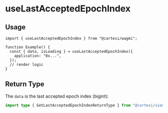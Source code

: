 # useLastAcceptedEpochIndex

## Usage

```tsx twoslash
import { useLastAcceptedEpochIndex } from "@cartesi/wagmi";

function Example() {
  const { data, isLoading } = useLastAcceptedEpochIndex({
    application: "0x...",
  });
  // render logic
}
```

## Return Type

The `data` is the last accepted epoch index (bigint):

```ts twoslash
import type { GetLastAcceptedEpochIndexReturnType } from "@cartesi/viem";
```
